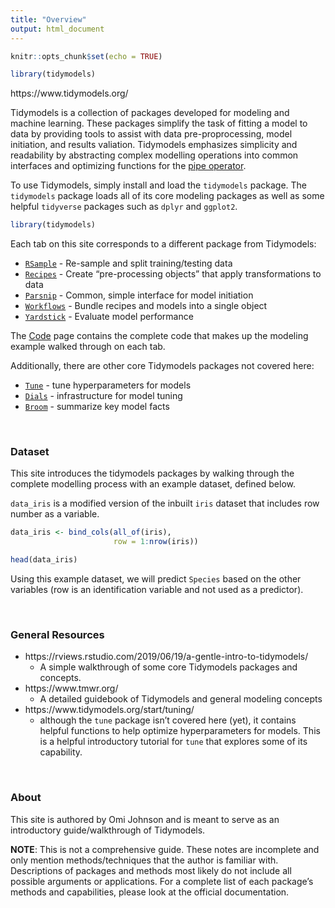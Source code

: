 ```yaml
---
title: "Overview"
output: html_document
---
```


```r
knitr::opts_chunk$set(echo = TRUE)

library(tidymodels)
```

https://www.tidymodels.org/ 

Tidymodels is a collection of packages developed for modeling and machine learning. These packages simplify the task of fitting a model to data by providing tools to assist with data pre-proprocessing, model initiation, and results valiation. Tidymodels emphasizes simplicity and readability by abstracting complex modelling operations into common interfaces and optimizing functions for the [pipe operator](https://towardsdatascience.com/an-introduction-to-the-pipe-in-r-823090760d64).

To use Tidymodels, simply install and load the `tidymodels` package. The `tidymodels` package loads all of its core modeling packages as well as some helpful `tidyverse` packages such as `dplyr` and `ggplot2`. 

```r
library(tidymodels)
```

Each tab on this site corresponds to a different package from Tidymodels: 

* [`RSample`](RSample.html) - Re-sample and split training/testing data
* [`Recipes`](Recipes.html) - Create "pre-processing objects" that apply transformations to data 
* [`Parsnip`](Parsnip.html) - Common, simple interface for model initiation
* [`Workflows`](Workflows.html) - Bundle recipes and models into a single object
* [`Yardstick`](Yardstick.html) - Evaluate model performance

The [Code](Code.html) page contains the complete code that makes up the modeling example walked through on each tab. 

Additionally, there are other core Tidymodels packages not covered here:

* [`Tune`](https://tune.tidymodels.org/) - tune hyperparameters for models
* [`Dials`](https://dials.tidymodels.org/) - infrastructure for model tuning 
* [`Broom`](https://broom.tidymodels.org/) - summarize key model facts 

<br>

### Dataset ###

This site introduces the tidymodels packages by walking through the complete modelling process with an example dataset, defined below. 

`data_iris` is a modified version of the inbuilt `iris` dataset that includes row number as a variable. 
```r
data_iris <- bind_cols(all_of(iris), 
                       row = 1:nrow(iris))

head(data_iris)
```

Using this example dataset, we will predict `Species` based on the other variables (row is an identification variable and not used as a predictor). 

<br>

### General Resources ###

* https://rviews.rstudio.com/2019/06/19/a-gentle-intro-to-tidymodels/ 
  * A simple walkthrough of some core Tidymodels packages and concepts. 
* https://www.tmwr.org/
  * A detailed guidebook of Tidymodels and general modeling concepts 
* https://www.tidymodels.org/start/tuning/
  * although the `tune` package isn't covered here (yet), it contains helpful functions to help optimize hyperparameters for models. This is a helpful introductory tutorial for `tune` that explores some of its capability. 
  
<br>
  
### About ###

This site is authored by Omi Johnson and is meant to serve as an introductory guide/walkthrough of Tidymodels.

**NOTE**: This is not a comprehensive guide. These notes are incomplete and only mention methods/techniques that the author is familiar with. Descriptions of packages and methods most likely do not include all possible arguments or applications. For a complete list of each package's methods and capabilities, please look at the official documentation. 